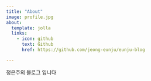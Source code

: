 ```yaml
---
title: "About"
image: profile.jpg
about:
  template: jolla
  links:
    - icon: github
      text: Github
      href: https://github.com/jeong-eunju/eunju-blog

---
```


정은주의 블로그 입니다
